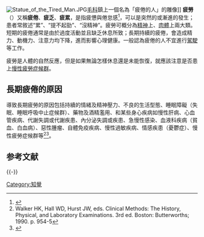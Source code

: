 {{not2|[[職業過勞|職業過勞]]|[[金属疲劳|金属疲劳]]|{{le|肌肉疲勞|Muscle fatigue}}|{{le|肌肉無力|Muscle weakness}}}}
{{noteTA|G1=醫學}}
{{medical}}
{{Infobox symptom
| Name           = 疲倦
| Image          = Sleeping students.jpg
| Caption        = 一名累趴的泰国学生
| ICD10          = {{ICD10|R|53||r|50}}
| ICD9           = {{ICD9|780.7}}
| ICDO           =
| OMIM           =
| DiseasesDB     = 30079
| MedlinePlus    = 003088
| eMedicineSubj  =
| eMedicineTopic =
| MeshID         = D005221
}}
[[File:Statue_of_the_Tired_Man.JPG|thumb]][[毛科|毛科]]鎮上一個名為「疲倦的人」的雕像]]
'''疲勞'''（{{lang-en|fatigue}}）又稱'''疲倦'''、'''疲乏'''、'''疲累'''，是指疲憊與倦怠感<ref>{{cite web |title=Fatigue |url=https://medlineplus.gov/ency/article/003088.htm |website=MedlinePlus |accessdate=April 30, 2020 |archive-date=2021-04-16 |archive-url=https://web.archive.org/web/20210416075605/https://medlineplus.gov/ency/article/003088.htm |dead-url=no }}</ref>，可以是突然的或漸進的發生；患者常敘述“累”、“提不起勁”、“沒精神”。疲勞可概分為[[精神|精神]]上、[[肉體|肉體]]上兩大類。短期的疲倦通常是由於過度活動並且缺乏休息所致；長期持續的疲倦，會造成精力、動機力、注意力均下降，進而影響心理健康。一般認為疲倦的人不宜進行[[駕駛|駕駛]]等工作。

疲勞是人體的自然反應，但是如果無論怎樣休息還是未能恢復，就應該注意是否患上[[慢性疲勞症候群|慢性疲勞症候群]]。

== 長期疲倦的原因 ==
導致長期疲勞的原因包括持續的情緒及精神壓力、不良的生活型態、睡眠障礙（失眠、睡眠呼吸中止症候群）、藥物及酒精濫用、和某些身心疾病如慢性肝病、心血管疾病、代謝失調或代謝疾患、內分泌失調或疾患、急慢性感染、血液科疾病（貧血、白血病）、惡性腫瘤、自體免疫疾病、慢性過敏疾病、情感疾患（憂鬱症）、慢性疲勞症候群等<ref>Walker HK, Hall WD, Hurst JW, eds. Clinical Methods: The History, Physical, and Laboratory Examinations. 3rd ed. Boston: Butterworths; 1990. p. 954-5</ref><ref>{{cite journal|author=張靜慧|title=擊退疲勞 你會更好|journal=康健|volume=146|issue= |pages=36-43|year=2011|pmid= | doi= }}</ref>。

== 参考文献 ==
{{Reflist}}

{{-}}
{{Authority control}}

{{Portal bar|醫學|神經科學}}

[[Category:知覺|Category:知覺]]

{{Bioinformatics-stub}}